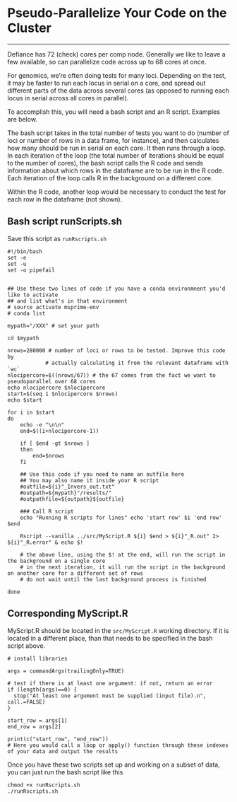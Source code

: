 # Pseudo-Parallelize Your Code on the Cluster

------------------------------------------------------------------------

Defiance has 72 (check) cores per comp node. Generally we like to leave a few available, so can parallelize code across up to 68 cores at once.

For genomics, we're often doing tests for many loci. Depending on the test, it may be faster to run each locus in serial on a core, and spread out different parts of the data across several cores (as opposed to running each locus in serial across all cores in parallel).

To accomplish this, you will need a bash script and an R script. Examples are below.

The bash script takes in the total number of tests you want to do (number of loci or number of rows in a data frame, for instance), and then calculates how many should be run in serial on each core. It then runs through a loop. In each iteration of the loop (the total number of iterations should be equal to the number of cores), the bash script calls the R code and sends information about which rows in the dataframe are to be run in the R code. Each iteration of the loop calls R in the background on a different core.

Within the R code, another loop would be necessary to conduct the test for each row in the dataframe (not shown).

## **Bash script runScripts.sh** {.unnumbered}

Save this script as `runRscripts.sh`

    #!/bin/bash
    set -e
    set -u
    set -o pipefail


    ## Use these two lines of code if you have a conda environmnent you'd like to activate
    ## and list what's in that environment
    # source activate msprime-env
    # conda list

    mypath="/XXX" # set your path

    cd $mypath

    nrows=280000 # number of loci or rows to be tested. Improve this code by
                # actually calculating it from the relevant dataframe with `wc`
    nlocipercore=$((nrows/67)) # the 67 comes from the fact we want to pseudoparallel over 68 cores
    echo nlocipercore $nlocipercore
    start=$(seq 1 $nlocipercore $nrows)
    echo $start

    for i in $start
    do
        echo -e "\n\n"
        end=$((i+nlocipercore-1))
        
        if [ $end -gt $nrows ]
        then
            end=$nrows
        fi
        
        ## Use this code if you need to name an outfile here
        ## You may also name it inside your R script
        #outfile=${i}"_Invers_out.txt"
        #outpath=${mypath}"/results/"
        #outpathfile=${outpath}${outfile}
        
        ### Call R script
        echo "Running R scripts for lines" echo 'start row' $i 'end row' $end
        
        Rscript --vanilla ../src/MyScript.R ${i} $end > ${i}"_R.out" 2> ${i}"_R.error" & echo $!
        
        # the above line, using the $! at the end, will run the script in the background on a single core
        # in the next iteration, it will run the script in the background on another core for a different set of rows
        # do not wait until the last background process is finished
        
    done

## **Corresponding MyScript.R** {.unnumbered}

MyScript.R should be located in the `src/MyScript.R` working directory. If it is located in a different place, than that needs to be specified in the bash script above.

    # install libraries

    args = commandArgs(trailingOnly=TRUE)

    # test if there is at least one argument: if not, return an error
    if (length(args)==0) {
      stop("At least one argument must be supplied (input file).n", call.=FALSE)
    } 

    start_row = args[1]
    end_row = args[2]

    print(c("start_row", "end_row"))
    # Here you would call a loop or apply() function through these indexes of your data and output the results

Once you have these two scripts set up and working on a subset of data, you can just run the bash script like this

    chmod +x runRscripts.sh
    ./runRscripts.sh
